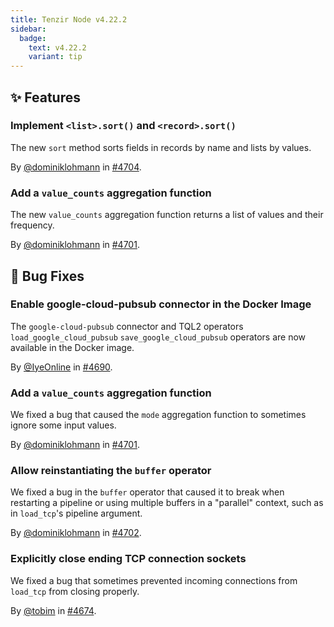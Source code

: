 ```yaml
---
title: Tenzir Node v4.22.2
sidebar:
  badge:
    text: v4.22.2
    variant: tip
---
```


## ✨ Features

### Implement `<list>.sort()` and `<record>.sort()`

The new `sort` method sorts fields in records by name and lists by values.

By [@dominiklohmann](https://github.com/dominiklohmann) in [#4704](https://github.com/tenzir/tenzir/pull/4704).

### Add a `value_counts` aggregation function

The new `value_counts` aggregation function returns a list of values and their
frequency.

By [@dominiklohmann](https://github.com/dominiklohmann) in [#4701](https://github.com/tenzir/tenzir/pull/4701).

## 🐛 Bug Fixes

### Enable google-cloud-pubsub connector in the Docker Image

The `google-cloud-pubsub` connector and TQL2 operators `load_google_cloud_pubsub`
`save_google_cloud_pubsub` operators are now available in the Docker image.

By [@IyeOnline](https://github.com/IyeOnline) in [#4690](https://github.com/tenzir/tenzir/pull/4690).

### Add a `value_counts` aggregation function

We fixed a bug that caused the `mode` aggregation function to sometimes ignore
some input values.

By [@dominiklohmann](https://github.com/dominiklohmann) in [#4701](https://github.com/tenzir/tenzir/pull/4701).

### Allow reinstantiating the `buffer` operator

We fixed a bug in the `buffer` operator that caused it to break when
restarting a pipeline or using multiple buffers in a "parallel" context,
such as in `load_tcp`'s pipeline argument.

By [@dominiklohmann](https://github.com/dominiklohmann) in [#4702](https://github.com/tenzir/tenzir/pull/4702).

### Explicitly close ending TCP connection sockets

We fixed a bug that sometimes prevented incoming connections from `load_tcp`
from closing properly.

By [@tobim](https://github.com/tobim) in [#4674](https://github.com/tenzir/tenzir/pull/4674).